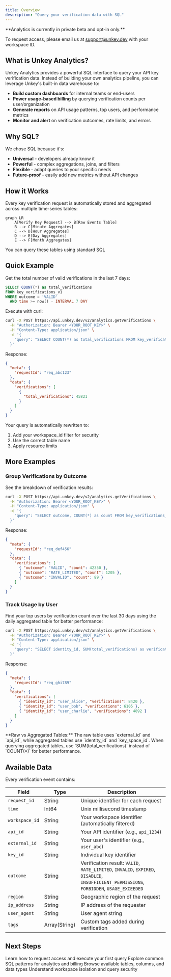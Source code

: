 ```yaml
---
title: Overview
description: "Query your verification data with SQL"
---
```


<Warning>
  **Analytics is currently in private beta and opt-in only.**

To request access, please email us at [support@unkey.dev](mailto:support@unkey.dev) with your workspace ID.

</Warning>

## What is Unkey Analytics?

Unkey Analytics provides a powerful SQL interface to query your API key verification data. Instead of building your own analytics pipeline, you can leverage Unkey's built-in data warehouse to:

- **Build custom dashboards** for internal teams or end-users
- **Power usage-based billing** by querying verification counts per user/organization
- **Generate reports** on API usage patterns, top users, and performance metrics
- **Monitor and alert** on verification outcomes, rate limits, and errors

## Why SQL?

We chose SQL because it's:

- **Universal** - developers already know it
- **Powerful** - complex aggregations, joins, and filters
- **Flexible** - adapt queries to your specific needs
- **Future-proof** - easily add new metrics without API changes

## How it Works

Every key verification request is automatically stored and aggregated across multiple time-series tables:

```mermaid
graph LR
    A[Verify Key Request] --> B[Raw Events Table]
    B --> C[Minute Aggregates]
    C --> D[Hour Aggregates]
    D --> E[Day Aggregates]
    E --> F[Month Aggregates]
```

You can query these tables using standard SQL

## Quick Example

Get the total number of valid verifications in the last 7 days:

```sql
SELECT COUNT(*) as total_verifications
FROM key_verifications_v1
WHERE outcome = 'VALID'
  AND time >= now() - INTERVAL 7 DAY
```

Execute with curl:

```bash
curl -X POST https://api.unkey.dev/v2/analytics.getVerifications \
  -H "Authorization: Bearer <YOUR_ROOT_KEY>" \
  -H "Content-Type: application/json" \
  -d '{
    "query": "SELECT COUNT(*) as total_verifications FROM key_verifications_v1 WHERE outcome = '\''VALID'\'' AND time >= now() - INTERVAL 7 DAY"
  }'
```

Response:

```json
{
  "meta": {
    "requestId": "req_abc123"
  },
  "data": {
    "verifications": [
      {
        "total_verifications": 45821
      }
    ]
  }
}
```

Your query is automatically rewritten to:

1. Add your workspace_id filter for security
2. Use the correct table name
3. Apply resource limits

## More Examples

### Group Verifications by Outcome

See the breakdown of verification results:

```bash
curl -X POST https://api.unkey.dev/v2/analytics.getVerifications \
  -H "Authorization: Bearer <YOUR_ROOT_KEY>" \
  -H "Content-Type: application/json" \
  -d '{
    "query": "SELECT outcome, COUNT(*) as count FROM key_verifications_v1 WHERE time >= now() - INTERVAL 24 HOUR GROUP BY outcome ORDER BY count DESC"
  }'
```

Response:

```json
{
  "meta": {
    "requestId": "req_def456"
  },
  "data": {
    "verifications": [
      { "outcome": "VALID", "count": 42350 },
      { "outcome": "RATE_LIMITED", "count": 1205 },
      { "outcome": "INVALID", "count": 89 }
    ]
  }
}
```

### Track Usage by User

Find your top users by verification count over the last 30 days using the daily aggregated table for better performance:

```bash
curl -X POST https://api.unkey.dev/v2/analytics.getVerifications \
  -H "Authorization: Bearer <YOUR_ROOT_KEY>" \
  -H "Content-Type: application/json" \
  -d '{
    "query": "SELECT identity_id, SUM(total_verifications) as verifications FROM key_verifications_per_day_v1 WHERE day >= now() - INTERVAL 30 DAY GROUP BY identity_id ORDER BY verifications DESC LIMIT 5"
  }'
```

Response:

```json
{
  "meta": {
    "requestId": "req_ghi789"
  },
  "data": {
    "verifications": [
      { "identity_id": "user_alice", "verifications": 8420 },
      { "identity_id": "user_bob", "verifications": 6105 },
      { "identity_id": "user_charlie", "verifications": 4892 }
    ]
  }
}
```

<Note>
  **Raw vs Aggregated Tables:** The raw table uses `external_id` and `api_id`, while aggregated tables use `identity_id` and `key_space_id`. When querying aggregated tables, use `SUM(total_verifications)` instead of `COUNT(*)` for better performance.
</Note>

## Available Data

Every verification event contains:

| Field          | Type          | Description                                                                                                                               |
| -------------- | ------------- | ----------------------------------------------------------------------------------------------------------------------------------------- |
| `request_id`   | String        | Unique identifier for each request                                                                                                        |
| `time`         | Int64         | Unix millisecond timestamp                                                                                                                |
| `workspace_id` | String        | Your workspace identifier (automatically filtered)                                                                                        |
| `api_id`       | String        | Your API identifier (e.g., `api_1234`)                                                                                                    |
| `external_id`  | String        | Your user's identifier (e.g., `user_abc`)                                                                                                 |
| `key_id`       | String        | Individual key identifier                                                                                                                 |
| `outcome`      | String        | Verification result: `VALID`, `RATE_LIMITED`, `INVALID`, `EXPIRED`, `DISABLED`, `INSUFFICIENT_PERMISSIONS`, `FORBIDDEN`, `USAGE_EXCEEDED` |
| `region`       | String        | Geographic region of the request                                                                                                          |
| `ip_address`   | String        | IP address of the requester                                                                                                               |
| `user_agent`   | String        | User agent string                                                                                                                         |
| `tags`         | Array(String) | Custom tags added during verification                                                                                                     |

## Next Steps

<CardGroup cols={2}>
  <Card title="Getting Started" icon="rocket" href="/analytics/getting-started">
    Learn how to request access and execute your first query
  </Card>
  <Card title="Query Examples" icon="code" href="/analytics/query-examples">
    Explore common SQL patterns for analytics and billing
  </Card>
  <Card
    title="Schema Reference"
    icon="table"
    href="/analytics/schema-reference"
  >
    Browse available tables, columns, and data types
  </Card>
  <Card title="Security" icon="shield" href="/analytics/security">
    Understand workspace isolation and query security
  </Card>
</CardGroup>

